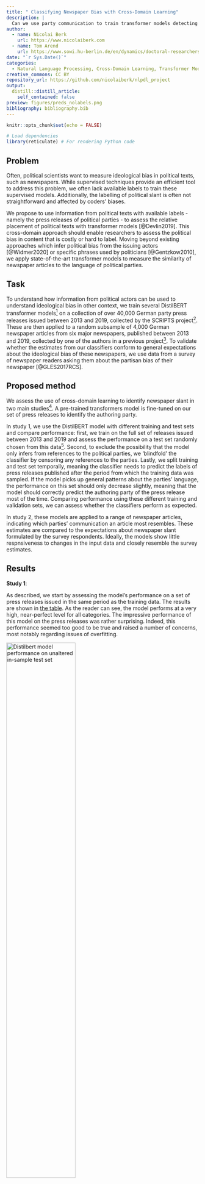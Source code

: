 ```yaml
---
title: " Classifying Newspaper Bias with Cross-Domain Learning"
description: |
  Can we use party communication to train transformer models detecting newspaper bias? The short answer: no.
author: 
  - name: Nicolai Berk
    url: https://www.nicolaiberk.com
  - name: Tom Arend
    url: https://www.sowi.hu-berlin.de/en/dynamics/doctoral-researchers2/first_cohort/tom-arend
date: "`r Sys.Date()`" 
categories: 
  - Natural Language Processing, Cross-Domain Learning, Transformer Models, Newspaper Bias
creative_commons: CC BY
repository_url: https://github.com/nicolaiberk/nlpdl_project
output: 
  distill::distill_article: 
    self_contained: false
preview: figures/preds_nolabels.png
bibliography: bibliography.bib
---
```


```r
knitr::opts_chunk$set(echo = FALSE)

# Load dependencies 
library(reticulate) # For rendering Python code 
```

## Problem

Often, political scientists want to measure ideological bias in political texts, such as newspapers. While supervised techniques provide an efficient tool to address this problem, we often lack available labels to train these supervised models. Additionally, the labelling of political slant is often not straightforward and affected by coders' biases.

We propose to use information from political texts with available labels - namely the press releases of political parties - to assess the relative placement of political texts with transformer models [@Devlin2019]. This cross-domain approach should enable researchers to assess the political bias in content that is costly or hard to label. Moving beyond existing approaches which infer political bias from the issuing actors [@Widmer2020] or specific phrases used by politicians  [@Gentzkow2010], we apply state-of-the-art transformer models to measure the similarity of newspaper articles to the language of political parties.


## Task

To understand how information from political actors can be used to understand ideological bias in other context, we train several DistilBERT transformer models^[https://huggingface.co/distilbert-base-german-cased] on a collection of over 40,000 German party press releases issued between 2013 and 2019, collected by the SCRIPTS project^[https://www.scripts-berlin.eu/]. These are then applied to a random subsample of 4,000  German newspaper articles from six major newspapers, published between 2013 and 2019, collected by one of the authors in a previous project^[https://github.com/nicolaiberk/_rrpviol_med]. To validate whether the estimates from our classifiers conform to general expectations about the ideological bias of these newspapers, we use data from a survey of newspaper readers asking them about the partisan bias of their newspaper [@GLES2017RCS].


## Proposed method

We assess the use of cross-domain learning to identify newspaper slant in two main studies^[Note that the paper distinguished three studies. For the sake of simplicity, we clump the first two into one]. A pre-trained transformers model is fine-tuned on our set of press releases to identify the authoring party. 

In study 1, we use the DistilBERT model with different training and test sets and compare performance: first, we train on the full set of releases issued between 2013 and 2019 and assess the performance on a test set randomly chosen from this data^[This test set was of course ot used in training.]. Second, to exclude the possibility that the model only infers from references to the political parties, we 'blindfold' the classifier by censoring any references to the parties. Lastly, we split training and test set temporally, meaning the classifier needs to predict the labels of press releases published after the period from which the training data was sampled. If the model picks up general patterns about the parties' language, the performance on this set should only decrease slightly, meaning that the model should correctly predict the authoring party of the press release most of the time. Comparing performance using these different training and validation sets, we can assess whether the classifiers perform as expected.

In study 2, these models are applied to a range of newspaper articles, indicating which parties' communication an article most resembles. These estimates are compared to the expectations about newspaper slant formulated by the survey respondents. Ideally, the models show little respnsiveness to changes in the input data and closely resemble the survey estimates.

## Results

**Study 1**: 

As described, we start by assessing the model's performance on a set of press releases issued in the same period as the training data. The results are shown in [the table](#fig:perf_init){reference-type="ref" reference="fig:perf_init"}. As the reader can see, the model performs at a very high, near-perfect level for all categories. The impressive performance of this model on the press releases was rather surprising. Indeed, this performance seemed too good to be true and raised a number of concerns, most notably regarding issues of overfitting.

![Distilbert model performance on unaltered in-sample test set](pics/party_class.png){width="60%"}
: Table: Distilbert model performance on unaltered in-sample test set.[]{#fig:perf_init label="fig:perf_init"}

To assess whether this is the case, we \"blindfolded\" our model by excluding party labels and any words referring to the parties (such as party-related colours) from the analysis ^[the full list of excluded terms can be found in Appendix A of the final report]. Additionally, we look at out-of-sample predictions to assess whether the model is overfitting. This means that we train the model (as before) on press releases published before 01.01.2018, but assess the performance on data after this date. If the model performance drops off significantly, this would suggest that the classifier picks up and incorporates party-specific clues or speech patterns that could artificially inflate its accuracy. Should the model continue to perform at such a high level, we would have to start considering that the model is indeed this accurate.

For the in-sample, blindfolded set, performance is virtually identical. This is very, very surprising, given that the most obvious cues - references to other parties - are missing in the training data. Have been removed. This indicateone of three things. First, the performance might accurately describe the classifiers ability to distinguish partisan differences in language. We will discuss this option further in a moment. Second, we might have missed some obvious cues in the blindfolding process. While our dictionary of party references is rather extensive, it might still omit important cues that we did not think of. A third option is that BERT is too powerful, learning some spurious statistical cues to place party press releases with parties [@DBLP].

As stated previously, this performance, while impressive, will likely not suffice to convince us that no overfitting is taking place. We therefor use this model to predict the authoring party in an out-of sample dataset. If the performance is strongly affected, we are overfitting on the training set. [The table below](#fig:perf_out){reference-type="ref" reference="fig:perf_out"} shows the performance for this test sample. As we can see, the performance is still very high for many parties, nearly perfectly predicting press releases issued bythe Greens, Linke, and Union. AfD and FDP show somewhat decreased but still good performance, although the recall for FDP press releases is not great at .72. However, the precision is severely decreased for the SPD at about .52. Inspection of the cross tabulation for predicted and actual labels (not shown) indicates that the classifier confuses AfD and FDP press releases for SPD press releases.

These results do not give a definite answer to whether the classifier performs as intended. The numbers just seem a little too good. Given that AfD and SPD occupy opposite ends of the ideological spectrum and that one is an opposition, the other a governing party, a well-performing classifier should not confuse the two. It is thus more likely that the classifier picks up spurious relationships in the data that we do not understand. However, before concluding, we will assess  whether the newspaper estimates produced by the DistilBert model are in line with our expectations and stable across different specifications.

![Distilbert Model performance on out-of-sample test set with party references removed.](figures/blindfolded_outsample.png){width="60%"}
: Table: Distilbert Model performance on out-of-sample test set with party references removed.[]{#fig:perf_out label="fig:perf_out"}


**Study 2**:

We now move on to assess the estimates for newspaper bias produced by these different models, classifying a set of 4,000 newspaper articles. We can generate a baseline expectation using for the similarity of each newspaper to different parties using survey data from the 2017 German Longitudinal Election Study's Rolling Cross-Section [@GLES2017RCS]. The study asked respondents whether they read a daily newspaper, and if so, whether they felt the newspaper's reporting favored certain parties over others. While these estimates are likely biased by the respondents own political stances (and as such likely underestimate the ideological extremity of their paper), they do provide a first clue. 

[The table](#tab:gles){reference-type="ref" reference="tab:gles"} shows the aggregated results of this question. We can see that FAZ and Welt are placed closer to the centre-right Union, but also SPD and FDP, while the more left-wing TAZ is placed close to the three centre-left and left parties (Linke, Grüne, SPD). None of the newspapers is considered to contain coverage particularly favorable for the AfD.


: Validation reference: readers' assessment of newspapers' bias[]{label="tab:gles"}

|Paper | Linke  | Grüne  | SPD    | Union  | FDP    | AfD    |    N  |
|:-----|:------:|:------:|:------:|:------:|:------:|:------:|:-----:|                                                             
|FAZ   |$0.01$  | $0.02$ | $0.11$ | $0.33$ | $0.11$ |  $0$   | $390$ |
|TAZ   |$0.23$  | $0.24$ | $0.27$ | $0.16$ | $0.04$ |  $0$   |  $89$ |
|Welt  |$0.01$  | $0.02$ | $0.18$ | $0.35$ | $0.09$ | $0.03$ | $209$ |

Based on this expectation, we can assess the validity of the classifier's estimates of newspaper bias.


: Mean similarity estimate to each party by newspaper, based on training data including party labels.[]{label="tbl:means"}

|Paper | Linke  | Grüne  | SPD    | Union  | FDP    | AfD    |    
|:-----|:------:|:------:|:------:|:------:|:------:|:------:|                                                             
|FAZ   |$0.15$  | $0.36$ | $0.05$ | $0.81$ | $0.58$ | $0.08$ |
|TAZ   |$0.13$  | $0.69$ | $0.04$ | $0.41$ | $0.32$ | $0.05$ |
|Welt  |$0.15$  | $0.35$ | $0.05$ | $0.81$ | $0.55$ | $0.07$ |


[The table above](#tbl:means){reference-type="ref" reference="tbl:means"} shows the average probability of party authorship assigned by the initial, uncesored in-sample classifier. As expected, FAZ and Welt are very similar to the centre-right Union (81%) and FDP (58%/55%), but also rather similar to the Greens (36%/35%). While they show the highest similarity to the AfD (8%/7%), similarity to the radical-right party is generally on a very low level among all newspapers. As expected, the TAZ shows a comparatively different profile, being very similar to the Greens (average likelihood 70%), and less similar to the Union parties (41%), the FDP (32%), and  the AfD (5%). Surprisingly, it also shows the lowest similarity to the Linke (13%). Maybe most surprising is the general low similarity to SPD press releases (4%/5%). It seems the party has a rather distinctive rhetorical style.

To see if these estimates are robust across training, we first use the blindfolded classifier, before temporally specifying the train-test split. The results of these experiments can be seen in [the table below](#tab:pred_blind). The minor changes in the training data severely affected our results. Resemblance of all newspapers towards Greens and Union have strongly decreased, while resemblance to Linke, SPD, AfD, and especially FDP has strongly increased. All newspapers (including the left-wing TAZ) are now estimated to strongly resemble the FDP instead of the Union. While the higher estimates for SPD are welcomed and in line with readers' assessment, the strong resemblance with the FDP is puzzling, as are the relatively high scores for the AfD and low scores for the Union. The Greens are now least represented in all newspapers. Even the left-wing TAZ bears stronger similarities to the far-right AfD than the Grüne. The right-wing newspapers are now showing the highest similarity to the SPD, which is non-intuitive and in direct contradicition to our survey data. All newspapers show very weak resemblance to Union press
releases, again contradicting the survey data^[Assessing data with no blindfolding but temporal restrictions affects the model in a similar way as below, but with higher estimates for AfD and Greens, and lower estimates for FDP.].

: Placement of newspapers using time-restricted and blindfolded classifier.[]{#tab:pred_blind label="tab:pred_blind"}

|Paper  | Linke  | Grüne  | SPD    | Union  | FDP    | AfD    |    
|:------|:------:|:------:|:------:|:------:|:------:|:------:|                                                             
|FAZ    | $0.17$ | $0.08$ | $0.35$ | $0.10$ | $0.95$ | $0.20$ |  
|TAZ    | $0.62$ | $0.08$ | $0.23$ | $0.07$ | $0.60$ | $0.17$ |  
|Welt   | $0.16$ | $0.11$ | $0.31$ | $0.10$ | $0.93$ | $0.20$ |  




## Analysis

While all classifiers perform well on the party press releases and correctly place the newspapers relative to each other, the comparison of classifiers reveals a startling instability in the estimates. Small changes in the input data resulted in vastly different estimates of newspaper bias. It seems that cross-domain applications of deep learning are highly sensitive to the form of the input data and that their application is not as straightforward as hoped. For the moment, it is unclear whether this method can provide stable estimates.


## Conclusions

The recommendation at this point is that researchers with cross-domain classification problems think hard about their input data, carefully validating their results, or apply simpler techniques where the estimates are more directly interpretable, such as regression. Nevertheless, cross-domain applications of deep learning are a promising avenue for further research. Future work here should assess how properties of the input data affect estimates in another domain and think carefully about validation to develop best practices for researches seeking to apply such methods.


## Acknowledgments

We thank the vast community contributing to the development of machine learning tools, specifically huggingface. Additionally, we want to thank Lukas Stötzer for provision of the training data and Hauke Licht for providing us with a first notebook. Most importantly, we want to thank Slava Jankin, Hannah Bechara, and Huy Dang for providing us with the skills to pursue this project.